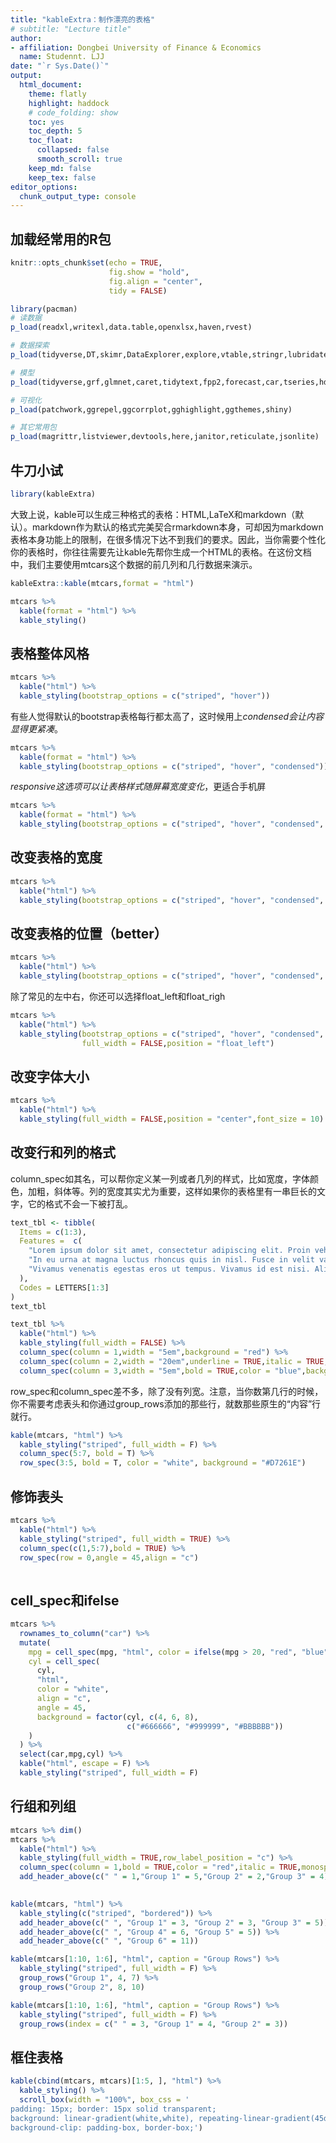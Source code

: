 ```yaml
---
title: "kableExtra：制作漂亮的表格"
# subtitle: "Lecture title"
author: 
- affiliation: Dongbei University of Finance & Economics
  name: Studennt. LJJ
date: "`r Sys.Date()`"
output: 
  html_document:
    theme: flatly
    highlight: haddock
    # code_folding: show
    toc: yes
    toc_depth: 5
    toc_float:
      collapsed: false
      smooth_scroll: true
    keep_md: false
    keep_tex: false 
editor_options: 
  chunk_output_type: console
---
```


## 加载经常用的R包

```r
knitr::opts_chunk$set(echo = TRUE,
                      fig.show = "hold",
                      fig.align = "center",
                      tidy = FALSE)
```

```r
library(pacman)
# 读数据
p_load(readxl,writexl,data.table,openxlsx,haven,rvest)
```

```r
# 数据探索
p_load(tidyverse,DT,skimr,DataExplorer,explore,vtable,stringr,lubridate)
```

```r
# 模型
p_load(tidyverse,grf,glmnet,caret,tidytext,fpp2,forecast,car,tseries,hdm,tidymodels,broom)
```

```r
# 可视化
p_load(patchwork,ggrepel,ggcorrplot,gghighlight,ggthemes,shiny)
```

```r
# 其它常用包
p_load(magrittr,listviewer,devtools,here,janitor,reticulate,jsonlite)
```

## 牛刀小试

```r
library(kableExtra)
```

大致上说，kable可以生成三种格式的表格：HTML,LaTeX和markdown（默认）。markdown作为默认的格式完美契合rmarkdown本身，可却因为markdown表格本身功能上的限制，在很多情况下达不到我们的要求。因此，当你需要个性化你的表格时，你往往需要先让kable先帮你生成一个HTML的表格。在这份文档中，我们主要使用mtcars这个数据的前几列和几行数据来演示。

```r
kableExtra::kable(mtcars,format = "html")
```

```r
mtcars %>% 
  kable(format = "html") %>% 
  kable_styling()
```

## 表格整体风格

```r
mtcars %>% 
  kable("html") %>% 
  kable_styling(bootstrap_options = c("striped", "hover"))
```

有些人觉得默认的bootstrap表格每行都太高了，这时候用上*condensed会让内容显得更紧凑*。

```r
mtcars %>% 
  kable(format = "html") %>% 
  kable_styling(bootstrap_options = c("striped", "hover", "condensed"))
```

*responsive这选项可以让表格样式随屏幕宽度变化*，更适合手机屏

```r
mtcars %>% 
  kable(format = "html") %>% 
  kable_styling(bootstrap_options = c("striped", "hover", "condensed", "responsive"))
```

## 改变表格的宽度

```r
mtcars %>% 
  kable("html") %>% 
  kable_styling(bootstrap_options = c("striped", "hover", "condensed", "responsive"),full_width = FALSE)
```

## 改变表格的位置（better）

```r
mtcars %>% 
  kable("html") %>% 
  kable_styling(bootstrap_options = c("striped", "hover", "condensed", "responsive"),full_width = FALSE,position = "left")
```

除了常见的左中右，你还可以选择float_left和float_righ

```r
mtcars %>% 
  kable("html") %>% 
  kable_styling(bootstrap_options = c("striped", "hover", "condensed", "responsive"),
                full_width = FALSE,position = "float_left")
```

## 改变字体大小

```r
mtcars %>% 
  kable("html") %>% 
  kable_styling(full_width = FALSE,position = "center",font_size = 10)
```

## 改变行和列的格式

column_spec如其名，可以帮你定义某一列或者几列的样式，比如宽度，字体颜色，加粗，斜体等。列的宽度其实尤为重要，这样如果你的表格里有一串巨长的文字，它的格式不会一下被打乱。

```r
text_tbl <- tibble(
  Items = c(1:3),
  Features =  c(
    "Lorem ipsum dolor sit amet, consectetur adipiscing elit. Proin vehicula tempor ex. Morbi malesuada sagittis turpis, at venenatis nisl luctus a. ",
    "In eu urna at magna luctus rhoncus quis in nisl. Fusce in velit varius, posuere risus et, cursus augue. Duis eleifend aliquam ante, a aliquet ex tincidunt in. ", 
    "Vivamus venenatis egestas eros ut tempus. Vivamus id est nisi. Aliquam molestie erat et sollicitudin venenatis. In ac lacus at velit scelerisque mattis. "
  ),
  Codes = LETTERS[1:3]
)
text_tbl
```

```r
text_tbl %>% 
  kable("html") %>% 
  kable_styling(full_width = FALSE) %>% 
  column_spec(column = 1,width = "5em",background = "red") %>% 
  column_spec(column = 2,width = "20em",underline = TRUE,italic = TRUE,background = "yellow") %>% 
  column_spec(column = 3,width = "5em",bold = TRUE,color = "blue",background = "red")
```

row_spec和column_spec差不多，除了没有列宽。注意，当你数第几行的时候，你不需要考虑表头和你通过group_rows添加的那些行，就数那些原生的“内容”行就行。

```r
kable(mtcars, "html") %>%
  kable_styling("striped", full_width = F) %>%
  column_spec(5:7, bold = T) %>%
  row_spec(3:5, bold = T, color = "white", background = "#D7261E")
```

## 修饰表头

```r
mtcars %>% 
  kable("html") %>% 
  kable_styling("striped", full_width = TRUE) %>% 
  column_spec(c(1,5:7),bold = TRUE) %>% 
  row_spec(row = 0,angle = 45,align = "c")
  
```

## cell_spec和ifelse

```r
mtcars %>%
  rownames_to_column("car") %>%
  mutate(
    mpg = cell_spec(mpg, "html", color = ifelse(mpg > 20, "red", "blue")),
    cyl = cell_spec(
      cyl,
      "html",
      color = "white",
      align = "c",
      angle = 45,
      background = factor(cyl, c(4, 6, 8),
                          c("#666666", "#999999", "#BBBBBB"))
    )
  ) %>% 
  select(car,mpg,cyl) %>% 
  kable("html", escape = F) %>%
  kable_styling("striped", full_width = F)
```

## 行组和列组

```r
mtcars %>% dim()
mtcars %>% 
  kable("html") %>% 
  kable_styling(full_width = TRUE,row_label_position = "c") %>% 
  column_spec(column = 1,bold = TRUE,color = "red",italic = TRUE,monospace = TRUE,background = "steelblue") %>% 
  add_header_above(c(" " = 1,"Group 1" = 5,"Group 2" = 2,"Group 3" = 4))
  
```


```r
kable(mtcars, "html") %>%
  kable_styling(c("striped", "bordered")) %>%
  add_header_above(c(" ", "Group 1" = 3, "Group 2" = 3, "Group 3" = 5)) %>%
  add_header_above(c(" ", "Group 4" = 6, "Group 5" = 5)) %>%
  add_header_above(c(" ", "Group 6" = 11))
```

```r
kable(mtcars[1:10, 1:6], "html", caption = "Group Rows") %>%
  kable_styling("striped", full_width = F) %>%
  group_rows("Group 1", 4, 7) %>%
  group_rows("Group 2", 8, 10)
```

```r
kable(mtcars[1:10, 1:6], "html", caption = "Group Rows") %>%
  kable_styling("striped", full_width = F) %>%
  group_rows(index = c(" " = 3, "Group 1" = 4, "Group 2" = 3))
```

## 框住表格

```r
kable(cbind(mtcars, mtcars)[1:5, ], "html") %>%
  kable_styling() %>%
  scroll_box(width = "100%", box_css = '
padding: 15px; border: 15px solid transparent;
background: linear-gradient(white,white), repeating-linear-gradient(45deg, #d9230f, #d9230f 10px, #f96352 10px, #f96352 20px);
background-clip: padding-box, border-box;')

```

